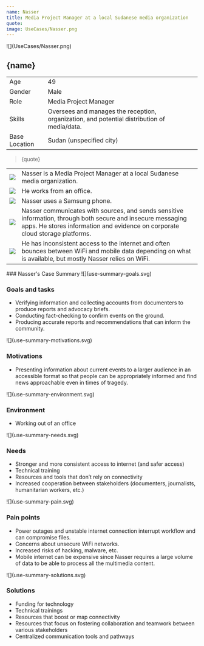 ```yaml
---
name: Nasser
title: Media Project Manager at a local Sudanese media organization
quote: 
image: UseCases/Nasser.png
---
```



<ProfileSection>
![](UseCases/Nasser.png)

## **{name}**

|               |                                                                                                    |
| ------------- | -------------------------------------------------------------------------------------------------- |
| Age           | 49                                                                                                 |
| Gender        | Male                                                                                               |
| Role          | Media Project Manager                                                                              |                        
| Skills        | Oversees and manages the reception, organization, and potential distribution of media/data.        |
| Base Location | Sudan (unspecified city)                                                                           |

> {quote}

|                    |                                                                                                                                                                                                  |
| ------------------ | ------------------------------------------------------------------------------------------------------------------------------------------------------------------------------------------------ |
| ![](checkmark.svg) | Nasser is a Media Project Manager at a local Sudanese media organization.                                                                                                                        | 
| ![](folder.svg)    | He works from an office.                                                                                                                                                                         |                                     
| ![](play.svg)      | Nasser uses a Samsung phone.                                                                                                                                                                     |
| ![](website.svg)   | Nasser communicates with sources, and sends sensitive information, through both secure and insecure messaging apps. He stores information and evidence on corporate cloud storage platforms.     |
| ![](squares.svg)   | He has inconsistent access to the internet and often bounces between WiFi and mobile data depending on what is available, but mostly Nasser relies on WiFi.                                      |

</ProfileSection>
<AchievementsSection>
    ### Nasser's Case Summary

<AchievementItem>
![](use-summary-goals.svg)

### Goals and tasks

- Verifying information and collecting accounts from documenters to produce reports and advocacy briefs. 
- Conducting fact-checking to confirm events on the ground.
- Producing accurate reports and recommendations that can inform the community. 

</AchievementItem>
<AchievementItem>
![](use-summary-motivations.svg)

### Motivations

- Presenting information about current events to a larger audience in an accessible format so that people can be appropriately informed and find news approachable even in times of tragedy.   

</AchievementItem>
<AchievementItem>
![](use-summary-environment.svg)

### Environment

- Working out of an office 

</AchievementItem>
<AchievementItem>
![](use-summary-needs.svg)

### Needs

- Stronger and more consistent access to internet (and safer access) 
- Technical training
- Resources and tools that don’t rely on connectivity
- Increased cooperation between stakeholders (documenters, journalists, humanitarian workers, etc.)

</AchievementItem>
<AchievementItem>
![](use-summary-pain.svg)

### Pain points

- Power outages and unstable internet connection interrupt workflow and can compromise files. 
- Concerns about unsecure WiFi networks. 
- Increased risks of hacking, malware, etc. 
- Mobile internet can be expensive since Nasser requires a large volume of data to be able to process all the multimedia content. 

</AchievementItem>
<AchievementItem>
![](use-summary-solutions.svg)

### Solutions

- Funding for technology
- Technical trainings
- Resources that boost or map connectivity
- Resources that focus on fostering collaboration and teamwork between various stakeholders
- Centralized communication tools and pathways 

</AchievementItem>
</AchievementsSection>
